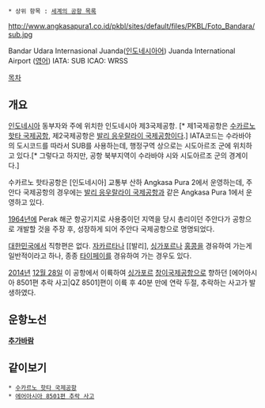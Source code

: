  * 상위 항목 : [[세계의 공항 목록]]

http://www.angkasapura1.co.id/pkbl/sites/default/files/PKBL/Foto_Bandara/sub.jpg


Bandar Udara Internasional Juanda([[인도네시아어]])
Juanda International Airport ([[영어]])
IATA: SUB
ICAO: WRSS

[[목차]]
== 개요 ==
[[인도네시아]] 동부자와 주에 위치한 인도네시아 제3국제공항. [* 제1국제공항은 [[수카르노 핫타 국제공항]], 제2국제공항은 [[발리 응우랄라이 국제공항]]이다.] IATA코드는 수라바야의 도시코드를 따라서 SUB를 사용하는데, 행정구역 상으로는 시도아르조 군에 위치하고 있다.[* 그렇다고 하지만, 공항 북부지역이 수라바야 시와 시도아르조 군의 경계이다.]

수카르노 핫타공항은 [인도네시아] 교통부 산하 Angkasa Pura 2에서 운영하는데, 주안다 국제공항의 경우에는 [[발리 응우랄라이 국제공항]]과 같은 Angkasa Pura 1에서 운영하고 있다.

[[1964년]]에 Perak 해군 항공기지로 사용중이던 지역을 당시 총리이던 주안다가 공항으로 개발할 것을 주장 후, 성장하게 되어 주안다 국제공항으로 명명되었다. 

[[대한민국]]에서 직항편은 없다. [[자카르타]]나 [[발리], [[싱가포르]]나 [[홍콩]]을 경유하여 가는게 일반적이라고 하나, 종종 [[타이페이]]를 경유하여 가는 경우도 있다.  

[[2014년]] [[12월 28일]] 이 공항에서 이륙하여 [[싱가포르]] [[창이국제공항]]으로 향하던 [에어아시아 8501편 추락 사고|QZ 8501]편이 이륙 후 40분 만에 연락 두절, 추락하는 사고가 발생하였다. 


== 운항노선 ==
'''[[추가바람]]'''

== 같이보기 ==
 * [[수카르노 핫타 국제공항]]
 * [[에어아시아 8501편 추락 사고]]
